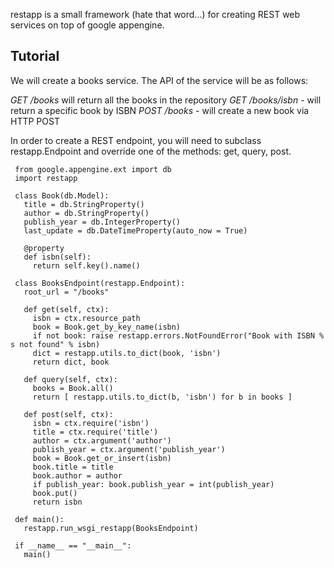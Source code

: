 restapp is a small framework (hate that word...) for creating REST web services on top of google appengine.

== Tutorial ==

We will create a books service. The API of the service will be as follows:

''GET /books'' will return all the books in the repository
''GET /books/isbn'' - will return a specific book by ISBN
''POST /books'' - will create a new book via HTTP POST

In order to create a REST endpoint, you will need to subclass restapp.Endpoint and override one of the methods: get, query, post.

  from google.appengine.ext import db
  import restapp

  class Book(db.Model):
    title = db.StringProperty()
    author = db.StringProperty()
    publish_year = db.IntegerProperty()
    last_update = db.DateTimeProperty(auto_now = True)
    
    @property
    def isbn(self):
      return self.key().name()

  class BooksEndpoint(restapp.Endpoint):
    root_url = "/books"

    def get(self, ctx):
      isbn = ctx.resource_path
      book = Book.get_by_key_name(isbn)
      if not book: raise restapp.errors.NotFoundError("Book with ISBN %s not found" % isbn)
      dict = restapp.utils.to_dict(book, 'isbn')
      return dict, book
    
    def query(self, ctx):
      books = Book.all()
      return [ restapp.utils.to_dict(b, 'isbn') for b in books ]
    
    def post(self, ctx):
      isbn = ctx.require('isbn')
      title = ctx.require('title')
      author = ctx.argument('author')
      publish_year = ctx.argument('publish_year')
      book = Book.get_or_insert(isbn)
      book.title = title
      book.author = author
      if publish_year: book.publish_year = int(publish_year)
      book.put()
      return isbn

  def main():
    restapp.run_wsgi_restapp(BooksEndpoint)
    
  if __name__ == "__main__":
    main()


